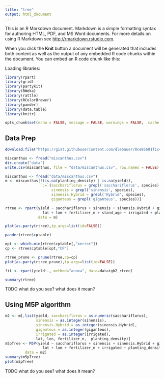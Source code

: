 ```yaml
---
title: "tree"
output: html_document
---
```


This is an R Markdown document. Markdown is a simple formatting syntax for authoring HTML, PDF, and MS Word documents. For more details on using R Markdown see <http://rmarkdown.rstudio.com>.

When you click the **Knit** button a document will be generated that includes both content as well as the output of any embedded R code chunks within the document. You can embed an R code chunk like this:

Loading libraries:
```r
library(rpart)
library(grid)
library(partykit)
library(RWeka)
library(rattle)
library(RColorBrewer)
library(pander)
library(data.table)
library(knitr)

opts_chunk$set(echo = FALSE, message = FALSE, warnings = FALSE,  cache = FALSE)

```


## Data Prep

```r
download.file("https://gist.githubusercontent.com/dlebauer/0ce86601f1c4ddedfdc6/raw/6100699539bdc7d2b46ae972b873788c5ff9e2a2/miscanthus.csv", method = 'curl', destfile = 'miscanthus.csv')

miscanthus <- fread("miscanthus.csv")
dir.create("data")
write.csv(miscanthus, file = "data/miscanthus.csv", row.names = FALSE)
```



```r
miscanthus <- fread("data/miscanthus.csv")
m <- miscanthus[!(is.na(planting_density) | is.na(yield)),
                `:=`(sacchariflorus = grepl('sacchariflorus', species),
                     sinensis = grepl('sinensis', species),
                     sinensis.Hybrid = grepl('Hybrid', species),
                     giganteus = grepl('giganteus', species))]

```

```r
rtree <- rpart(yield ~ sacchariflorus + sinensis + sinensis.Hybrid + giganteus +
                 lat + lon + fertilizer_n + stand_age + irrigated + planting_density, 
               data = m)

plot(as.party(rtree),tp_args=list(id=FALSE))

pander(rtree$cptable)

opt <- which.min(rtree$cptable[,"xerror"])
cp <- rtree$cptable[opt,"CP"]

rtree_prune <- prune(rtree,cp=cp)
plot(as.party(rtree_prune),tp_args=list(id=FALSE))

fit <- rpart(yield~., method="anova", data=dataigb2_rtree)

summary(rtree)
```

TODO what do you see? what does it mean?

## Using M5P algorithm



```r

m2 <- m[,list(yield, sacchariflorus = as.numeric(sacchariflorus), 
              sinensis = as.integer(sinensis), 
              sinensis.Hybrid = as.integer(sinensis.Hybrid), 
              giganteus = as.integer(giganteus),
              irrigated = as.integer(irrigated),
              lat, lon, fertilizer_n,  planting_density)]
m5pTree <- M5P(yield ~ sacchariflorus + sinensis + sinensis.Hybrid + giganteus +
                 lat + lon + fertilizer_n + irrigated + planting_density, 
         data = m2)
summary(m5pTree)
plot(m5pTree)
```

TODO what do you see? what does it mean?